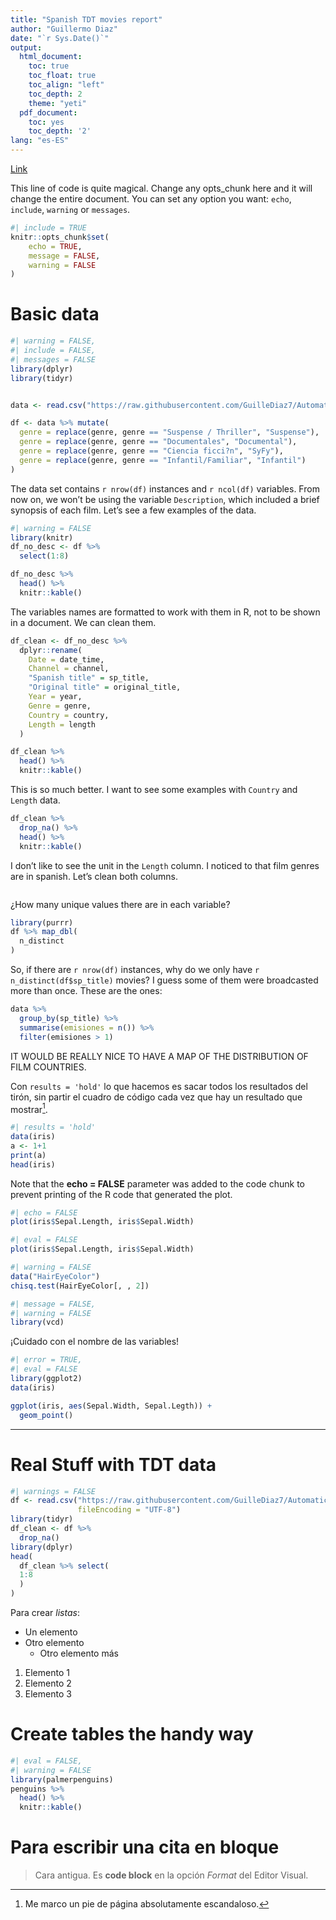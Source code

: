 ```yaml
---
title: "Spanish TDT movies report"
author: "Guillermo Diaz"
date: "`r Sys.Date()`"
output:
  html_document:
    toc: true
    toc_float: true
    toc_align: "left"
    toc_depth: 2
    theme: "yeti"
  pdf_document:
    toc: yes
    toc_depth: '2'
lang: "es-ES"
---
```


[Link](https://github.com/GuilleDiaz7)

This line of code is quite magical. Change any opts_chunk here and it will change the entire document. You can set any option you want: `echo`, `include`, `warning` or `messages`.

```r
#| include = TRUE
knitr::opts_chunk$set(
	echo = TRUE,
	message = FALSE,
	warning = FALSE
)
```

# Basic data

```r
#| warning = FALSE,
#| include = FALSE,
#| messages = FALSE
library(dplyr)
library(tidyr)


data <- read.csv("https://raw.githubusercontent.com/GuilleDiaz7/Automatic-Web-Scraping-of-Spanish-TDT-Films/main/data/pelis_tv_hoy.csv", fileEncoding = 'UTF-8')

df <- data %>% mutate(
  genre = replace(genre, genre == "Suspense / Thriller", "Suspense"),
  genre = replace(genre, genre == "Documentales", "Documental"),
  genre = replace(genre, genre == "Ciencia ficci?n", "SyFy"),
  genre = replace(genre, genre == "Infantil/Familiar", "Infantil")
)
```

The data set contains `r nrow(df)` instances and `r ncol(df)` variables. From now on, we won't be using the variable `Description`, which included a brief synopsis of each film. Let's see a few examples of the data.

```r
#| warning = FALSE
library(knitr)
df_no_desc <- df %>% 
  select(1:8)

df_no_desc %>% 
  head() %>% 
  knitr::kable()
```

The variables names are formatted to work with them in R, not to be shown in a document. We can clean them.


```r
df_clean <- df_no_desc %>% 
  dplyr::rename(
    Date = date_time,
    Channel = channel,
    "Spanish title" = sp_title,
    "Original title" = original_title,
    Year = year,
    Genre = genre,
    Country = country,
    Length = length
  )

df_clean %>% 
  head() %>% 
  knitr::kable()
```

This is so much better. I want to see some examples with `Country` and `Length` data.

```r
df_clean %>% 
  drop_na() %>%
  head() %>% 
  knitr::kable()
```

I don't like to see the unit in the `Length` column. I noticed to that film genres are in spanish. Let's clean both columns.

```r

```


¿How many unique values there are in each variable?

```r
library(purrr)
df %>% map_dbl(
  n_distinct
)
```

So, if there are `r nrow(df)` instances, why do we only have `r n_distinct(df$sp_title)` movies? I guess some of them were broadcasted more than once. These are the ones:

```r
data %>% 
  group_by(sp_title) %>% 
  summarise(emisiones = n()) %>% 
  filter(emisiones > 1)

```

IT WOULD BE REALLY NICE TO HAVE A MAP OF THE DISTRIBUTION OF FILM COUNTRIES.






Con `results = 'hold'` lo que hacemos es sacar todos los resultados del tirón, sin partir el cuadro de código cada vez que hay un resultado que mostrar[^1].




[^1]: Me marco un pie de página absolutamente escandaloso.

```r
#| results = 'hold'
data(iris)
a <- 1+1
print(a)
head(iris)
```

Note that the **echo = FALSE** parameter was added to the code chunk to prevent printing of the R code that generated the plot.

```r
#| echo = FALSE
plot(iris$Sepal.Length, iris$Sepal.Width)

```

```r
#| eval = FALSE
plot(iris$Sepal.Length, iris$Sepal.Width)
```

```r
#| warning = FALSE
data("HairEyeColor")
chisq.test(HairEyeColor[, , 2])
```

```r
#| message = FALSE,
#| warning = FALSE
library(vcd)

```

¡Cuidado con el nombre de las variables!

```r
#| error = TRUE,
#| eval = FALSE
library(ggplot2)
data(iris)

ggplot(iris, aes(Sepal.Width, Sepal.Legth)) +
  geom_point()
```

------------------------------------------------------------------------

# Real Stuff with TDT data

```r
#| warnings = FALSE
df <- read.csv("https://raw.githubusercontent.com/GuilleDiaz7/Automatic-Web-Scraping-of-Spanish-TDT-Films/main/data/pelis_tv_hoy.csv",
               fileEncoding = "UTF-8")
library(tidyr)
df_clean <- df %>% 
  drop_na()
library(dplyr)
head(
  df_clean %>% select(
  1:8
  )
)

```

Para crear *listas*:

-   Un elemento
-   Otro elemento
    -   Otro elemento más

1.  Elemento 1
2.  Elemento 2
3.  Elemento 3

# Create tables the handy way

```r
#| eval = FALSE,
#| warning = FALSE
library(palmerpenguins)
penguins %>% 
  head() %>% 
  knitr::kable()
```

# Para escribir una cita en bloque

> Cara antigua. Es **code block** en la opción *Format* del Editor Visual.

